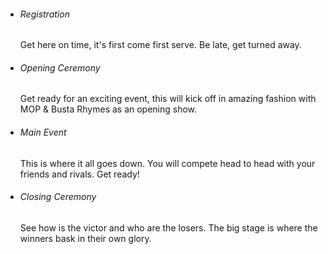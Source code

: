 ```{=html}
            <div class="exp-card">
                <div class="exp-card-body">
                    <div id="content">
                        <ul class="exp-timeline">
                            <li class="exp-event" data-date="12:30 - 1:00pm">
                                <h6>Registration</h6>
                                <p>Get here on time, it's first come first serve. Be late, get turned away.</p>
                            </li>
                            <li class="exp-event" data-date="2:30 - 4:00pm">
                                <h6>Opening Ceremony</h6>
                                <p>Get ready for an exciting event, this will kick off in amazing fashion with MOP &amp; Busta Rhymes as an opening show.</p>
                            </li>
                            <li class="exp-event" data-date="5:00 - 8:00pm">
                                <h6>Main Event</h6>
                                <p>This is where it all goes down. You will compete head to head with your friends and rivals. Get ready!</p>
                            </li>
                            <li class="exp-event" data-date="8:30 - 9:30pm">
                                <h6>Closing Ceremony</h6>
                                <p>See how is the victor and who are the losers. The big stage is where the winners bask in their own glory.</p>
                            </li>
                        </ul>
                    </div>
                </div>
            </div>
```
